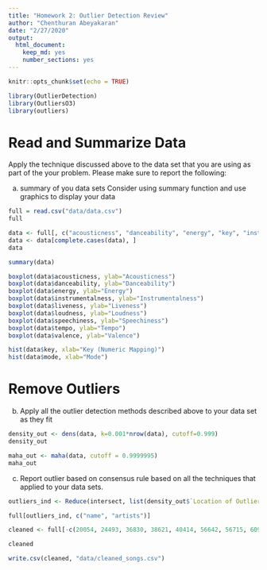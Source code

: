 ```yaml
---
title: "Homework 2: Outlier Detection Review"
author: "Chenthuran Abeyakaran"
date: "2/27/2020"
output: 
  html_document: 
    keep_md: yes
    number_sections: yes
---
```


```r
knitr::opts_chunk$set(echo = TRUE)
```

```r
library(OutlierDetection)
library(OutliersO3)
library(outliers)
```

# Read and Summarize Data
Apply the technique discussed above to the data set that you are using as part of the your problem. Please make sure to report the following:

a) summary of you data sets
Consider using summary function and use graphics to display your data
```r
full = read.csv("data/data.csv")
full
```

```r
data <- full[, c("acousticness", "danceability", "energy", "key", "instrumentalness", "mode", "liveness", "loudness", "speechiness", "tempo", "valence")]
data <- data[complete.cases(data), ]
data
```

```r
summary(data)
```

```r
boxplot(data$acousticness, ylab="Acousticness")
boxplot(data$danceability, ylab="Danceability")
boxplot(data$energy, ylab="Energy")
boxplot(data$instrumentalness, ylab="Instrumentalness")
boxplot(data$liveness, ylab="Liveness")
boxplot(data$loudness, ylab="Loudness")
boxplot(data$speechiness, ylab="Speechiness")
boxplot(data$tempo, ylab="Tempo")
boxplot(data$valence, ylab="Valence")

hist(data$key, xlab="Key (Numeric Mapping)")
hist(data$mode, xlab="Mode")
```

# Remove Outliers
b) Apply all the outlier detection methods described above to your data set as they fit

```r
density_out <- dens(data, k=0.001*nrow(data), cutoff=0.999)
density_out
```

```r
maha_out <- maha(data, cutoff = 0.9999995)
maha_out
```

c) Report outlier based on consensus rule based on all the techniques that applied to your data sets.

```r
outliers_ind <- Reduce(intersect, list(density_out$`Location of Outlier`, maha_out$`Location of Outlier`))

full[outliers_ind, c("name", "artists")]
```
```r
cleaned <- full[-c(20054, 24493, 36830, 38621, 40414, 56642, 56715, 60975, 73050, 74591, 75352, 78142, 91715, 92469, 92553, 93225, 108942, 124134, 124588, 141208, 141459, 142955, 152962, 154618, 154919, 156805, 164676, 169585, 169872, 169969, 170021), ]

cleaned
```
```r
write.csv(cleaned, "data/cleaned_songs.csv")
```











